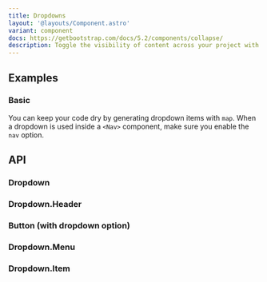 ```yaml
---
title: Dropdowns
layout: '@layouts/Component.astro'
variant: component
docs: https://getbootstrap.com/docs/5.2/components/collapse/
description: Toggle the visibility of content across your project with a few classes and a Bootstrap JS plugin.
---
```


## Examples

### Basic

You can keep your code dry by generating dropdown items with `map`. When a dropdown is used inside a `<Nav>` component, make sure you enable the `nav` option.

<Example component="Dropdowns" variant="Basic" />

## API

### Dropdown

### Dropdown.Header

### Button (with dropdown option)

### Dropdown.Menu

### Dropdown.Item
